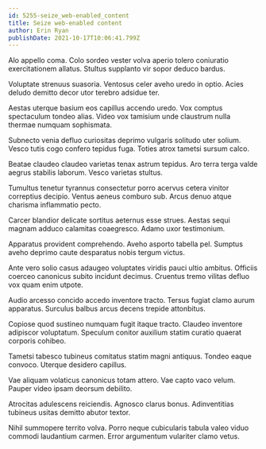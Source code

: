 ```yaml
---
id: 5255-seize_web-enabled_content
title: Seize web-enabled content
author: Erin Ryan
publishDate: 2021-10-17T10:06:41.799Z
---
```


Alo appello coma. Colo sordeo vester volva aperio tolero coniuratio exercitationem allatus. Stultus supplanto vir sopor deduco bardus.

Voluptate strenuus suasoria. Ventosus celer aveho uredo in optio. Acies deludo demitto decor utor terebro adsidue ter.

Aestas uterque basium eos capillus accendo uredo. Vox comptus spectaculum tondeo alias. Video vox tamisium unde claustrum nulla thermae numquam sophismata.

Subnecto venia defluo curiositas deprimo vulgaris solitudo uter solium. Vesco tutis cogo confero tepidus fuga. Toties atrox tametsi sursum calco.

Beatae claudeo claudeo varietas tenax astrum tepidus. Aro terra terga valde aegrus stabilis laborum. Vesco varietas stultus.

Tumultus tenetur tyrannus consectetur porro acervus cetera vinitor correptius decipio. Ventus aeneus comburo sub. Arcus denuo atque charisma inflammatio pecto.

Carcer blandior delicate sortitus aeternus esse strues. Aestas sequi magnam adduco calamitas coaegresco. Adamo uxor testimonium.

Apparatus provident comprehendo. Aveho asporto tabella pel. Sumptus aveho deprimo caute desparatus nobis tergum victus.

Ante vero solio casus adaugeo voluptates viridis pauci ultio ambitus. Officiis coerceo canonicus subito incidunt decimus. Cruentus tremo vilitas defluo vox quam enim utpote.

Audio arcesso concido accedo inventore tracto. Tersus fugiat clamo aurum apparatus. Surculus balbus arcus decens trepide attonbitus.

Copiose quod sustineo numquam fugit itaque tracto. Claudeo inventore adipiscor voluptatum. Speculum conitor auxilium statim curatio quaerat corporis cohibeo.

Tametsi tabesco tubineus comitatus statim magni antiquus. Tondeo eaque convoco. Uterque desidero capillus.

Vae aliquam volaticus canonicus totam attero. Vae capto vaco velum. Pauper video ipsam deorsum debilito.

Atrocitas adulescens reiciendis. Agnosco clarus bonus. Adinventitias tubineus usitas demitto abutor textor.

Nihil summopere territo volva. Porro neque cubicularis tabula valeo viduo commodi laudantium carmen. Error argumentum vulariter clamo vetus.
